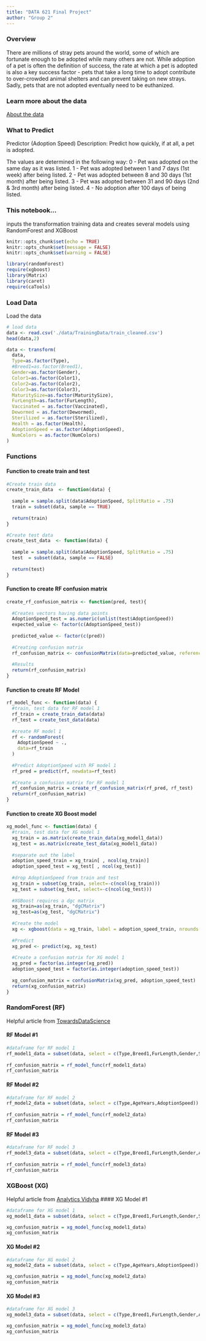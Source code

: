 ```yaml
---
title: "DATA 621 Final Project"
author: "Group 2"
---
```


### Overview
There are millions of stray pets around the world, some of which are fortunate enough to be adopted while many others are not.  While adoption of a pet is often the definition of success, the rate at which a pet is adopted is also a key success factor - pets that take a long time to adopt contribute to over-crowded animal shelters and can prevent taking on new strays.  Sadly, pets that are not adopted eventually need to be euthanized.

### Learn more about the data
[About the data](https://www.kaggle.com/c/petfinder-adoption-prediction/data)

### What to Predict
Predictor (Adoption Speed) Description: Predict how quickly, if at all, a pet is adopted.

The values are determined in the following way:
0 - Pet was adopted on the same day as it was listed.
1 - Pet was adopted between 1 and 7 days (1st week) after being listed.
2 - Pet was adopted between 8 and 30 days (1st month) after being listed.
3 - Pet was adopted between 31 and 90 days (2nd & 3rd month) after being listed.
4 - No adoption after 100 days of being listed.

### This notebook...
inputs the transformation training data and creates several models using RandomForest and XGBoost 

```r
knitr::opts_chunk$set(echo = TRUE)
knitr::opts_chunk$set(message = FALSE)
knitr::opts_chunk$set(warning = FALSE)
```

```r
library(randomForest)
require(xgboost)
library(Matrix)
library(caret)
require(caTools)
```

### Load Data
Load the data
```r
# load data
data <- read.csv('./data/TrainingData/train_cleaned.csv')
head(data,2)
```

```r
data <- transform(
  data,
  Type=as.factor(Type),
  #Breed1=as.factor(Breed1),
  Gender=as.factor(Gender),
  Color1=as.factor(Color1),
  Color2=as.factor(Color2),
  Color3=as.factor(Color3),
  MaturitySize=as.factor(MaturitySize),
  FurLength=as.factor(FurLength),
  Vaccinated = as.factor(Vaccinated),
  Dewormed = as.factor(Dewormed),
  Sterilized = as.factor(Sterilized),
  Health = as.factor(Health),
  AdoptionSpeed = as.factor(AdoptionSpeed),
  NumColors = as.factor(NumColors)
)
```

### Functions
#### Function to create train and test
```r
#Create train data
create_train_data  <- function(data) {
  
  sample = sample.split(data$AdoptionSpeed, SplitRatio = .75)
  train = subset(data, sample == TRUE)
  
  return(train)
}

#Create test data
create_test_data  <- function(data) {
  
  sample = sample.split(data$AdoptionSpeed, SplitRatio = .75)
  test  = subset(data, sample == FALSE)
  
  return(test)
}
```

#### Function to create RF confusion matrix
```r
create_rf_confusion_matrix <- function(pred, test){
  
  #Creates vectors having data points
  AdoptionSpeed_test = as.numeric(unlist(test$AdoptionSpeed))
  expected_value <- factor(c(AdoptionSpeed_test))
  
  predicted_value <- factor(c(pred))
 
  #Creating confusion matrix
  rf_confusion_matrix <- confusionMatrix(data=predicted_value, reference = expected_value, positive='1')
 
  #Results 
  return(rf_confusion_matrix)
}
```

#### Function to create RF Model
```r
rf_model_func <- function(data) {
  #train, test data for RF model 1
  rf_train = create_train_data(data)
  rf_test = create_test_data(data)
  
  #create RF model 1
  rf <- randomForest(
    AdoptionSpeed ~ .,
    data=rf_train
  )
    
  #Predict AdoptionSpeed with RF model 1
  rf_pred = predict(rf, newdata=rf_test)
  
  #Create a confusion matrix for RF model 1
  rf_confusion_matrix = create_rf_confusion_matrix(rf_pred, rf_test)
  return(rf_confusion_matrix)
}
```

#### Function to create XG Boost model
```r
xg_model_func <- function(data) {
  #train, test data for XG model 1
  xg_train = as.matrix(create_train_data(xg_model1_data))
  xg_test = as.matrix(create_test_data(xg_model1_data))
  
  #separate out the label
  adoption_speed_train = xg_train[ , ncol(xg_train)]
  adoption_speed_test = xg_test[ , ncol(xg_test)]
  
  #drop AdoptionSpeed from train and test
  xg_train = subset(xg_train, select=-c(ncol(xg_train)))
  xg_test = subset(xg_test, select=-c(ncol(xg_test)))
  
  #XGBoost requires a dgc matrix
  xg_train=as(xg_train, "dgCMatrix")
  xg_test=as(xg_test, "dgCMatrix")
  
  #Create the model
  xg <- xgboost(data = xg_train, label = adoption_speed_train, nrounds = 300, verbose=0)
  
  #Predict
  xg_pred <- predict(xg, xg_test)
  
  #Create a confusion matrix for XG model 1
  xg_pred = factor(as.integer(xg_pred))
  adoption_speed_test = factor(as.integer(adoption_speed_test))
  
  xg_confusion_matrix = confusionMatrix(xg_pred, adoption_speed_test)
  return(xg_confusion_matrix)
}
```

### RandomForest (RF)
Helpful article from [TowardsDataScience](https://towardsdatascience.com/random-forest-in-r-f66adf80ec9)

#### RF Model #1
```r
#dataframe for RF model 1
rf_model1_data = subset(data, select = c(Type,Breed1,FurLength,Gender,Sterilized,Quantity,AgeYears,Vaccinated,AdoptionSpeed))
  
rf_confusion_matrix = rf_model_func(rf_model1_data)
rf_confusion_matrix
```

#### RF Model #2
```r
#dataframe for RF model 2
rf_model2_data = subset(data, select = c(Type,AgeYears,AdoptionSpeed))
  
rf_confusion_matrix = rf_model_func(rf_model2_data)
rf_confusion_matrix
```

#### RF Model #3
```r
#dataframe for RF model 3
rf_model3_data = subset(data, select = c(Type,Breed1,FurLength,Gender,AgeYears,AdoptionSpeed))
  
rf_confusion_matrix = rf_model_func(rf_model3_data)
rf_confusion_matrix
```

### XGBoost (XG)
Helpful article from [Analytics Vidyha](https://www.analyticsvidhya.com/blog/2016/01/xgboost-algorithm-easy-steps/)
#### XG Model #1
```r
#dataframe for XG model 1
xg_model1_data = subset(data, select = c(Type,Breed1,FurLength,Gender,Sterilized,Quantity,AgeYears,Vaccinated,AdoptionSpeed))

xg_confusion_matrix = xg_model_func(xg_model1_data)
xg_confusion_matrix
```

#### XG Model #2
```r
#dataframe for XG model 2
xg_model2_data = subset(data, select = c(Type,AgeYears,AdoptionSpeed))

xg_confusion_matrix = xg_model_func(xg_model2_data)
xg_confusion_matrix
```

#### XG Model #3
```r
#dataframe for XG model 3
xg_model3_data = subset(data, select = c(Type,Breed1,FurLength,Gender,AgeYears,AdoptionSpeed))

xg_confusion_matrix = xg_model_func(xg_model3_data)
xg_confusion_matrix
```